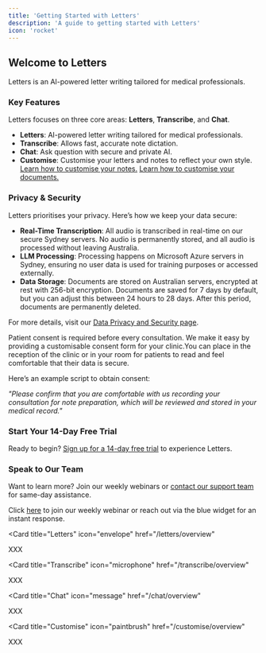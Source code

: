 ```yaml
---
title: 'Getting Started with Letters'
description: 'A guide to getting started with Letters'
icon: 'rocket'
---
```


## Welcome to Letters

Letters is an AI-powered letter writing tailored for medical professionals.

### Key Features

Letters focuses on three core areas: **Letters**, **Transcribe**, and **Chat**.

- **Letters**: AI-powered letter writing tailored for medical professionals.
- **Transcribe**: Allows fast, accurate note dictation.
- **Chat**: Ask question with secure and private AI.
- **Customise**: Customise your letters and notes to reflect your own style. [Learn how to customise your notes.](#) [Learn how to customise your documents.](#)

### Privacy & Security

<AccordionGroup>

<Accordion icon="shield" title="Privacy & Security Overview">
Letters prioritises your privacy. Here’s how we keep your data secure:

- **Real-Time Transcription**: All audio is transcribed in real-time on our secure Sydney servers. No audio is permanently stored, and all audio is processed without leaving Australia.
- **LLM Processing**: Processing happens on Microsoft Azure servers in Sydney, ensuring no user data is used for training purposes or accessed externally.
- **Data Storage**: Documents are stored on Australian servers, encrypted at rest with 256-bit encryption. Documents are saved for 7 days by default, but you can adjust this between 24 hours to 28 days. After this period, documents are permanently deleted.

For more details, visit our [Data Privacy and Security page](#).

</Accordion>
<Accordion icon="person" title="Patient Consent">

Patient consent is required before every consultation. We make it easy by providing a customisable consent form for your clinic.You can place in the reception of the clinic or in your room for patients to read and feel comfortable that their data is secure. 

Here’s an example script to obtain consent: 

*"Please confirm that you are comfortable with us recording your consultation for note preparation, which will be reviewed and stored in your medical record."*
</Accordion>

</AccordionGroup>

### Start Your 14-Day Free Trial

Ready to begin? [Sign up for a 14-day free trial](#) to experience Letters.

### Speak to Our Team

Want to learn more? Join our weekly webinars or [contact our support team](#) for same-day assistance.

Click [here](#) to join our weekly webinar or reach out via the blue widget for an instant response.

<CardGroup>

<Card title="Letters" 
  icon="envelope" 
  href="/letters/overview"
  >
  XXX
</Card>

<Card
  title="Transcribe"
  icon="microphone"
  href="/transcribe/overview"
>
  XXX
</Card>

<Card
  title="Chat"
  icon="message"
  href="/chat/overview"
>
  XXX
</Card>

<Card
  title="Customise"
  icon="paintbrush"
  href="/customise/overview"
>
  XXX
</Card>

</CardGroup>
